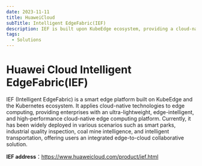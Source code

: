 ```yaml
---
date: 2023-11-11
title: HuaweiCloud
subTitle: Intelligent EdgeFabric(IEF)
description: IEF is built upon KubeEdge ecosystem, providing a cloud-native edge computing platform that is extremely lightweight, edge intelligent, and powerful in terms of computing capabilities.
tags:
  - Solutions
---
```


# Huawei Cloud Intelligent EdgeFabric(IEF)

IEF (Intelligent EdgeFabric) is a smart edge platform built on KubeEdge and the Kubernetes ecosystem. It applies cloud-native technologies to edge computing, providing enterprises with an ultra-lightweight, edge-intelligent, and high-performance cloud-native edge computing platform. Currently, it has been widely deployed in various scenarios such as smart parks, industrial quality inspection, coal mine intelligence, and intelligent transportation, offering users an integrated edge-to-cloud collaborative solution.

**IEF address**：https://www.huaweicloud.com/product/ief.html
